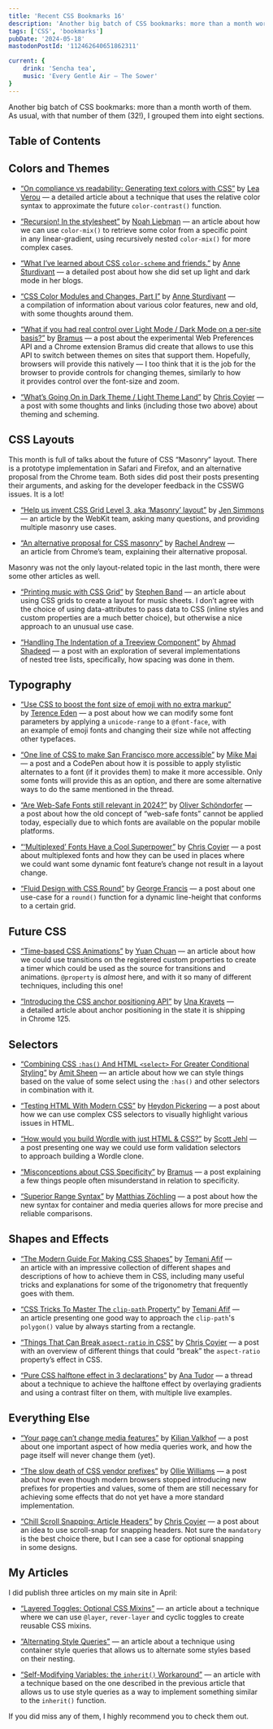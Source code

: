 ```yaml
---
title: 'Recent CSS Bookmarks 16'
description: 'Another big batch of CSS bookmarks: more than a month worth of them. As usual, with that number of them (32!), I grouped them into eight sections: Colors and Themes, CSS Layouts, Typography, Future CSS, Selectors, Shapes and Effects, Everything Else and My Articles.'
tags: ['CSS', 'bookmarks']
pubDate: '2024-05-18'
mastodonPostId: '112462640651862311'

current: {
    drink: 'Sencha tea',
    music: 'Every Gentle Air — The Sower'
}
---
```


Another big batch of CSS bookmarks: more than a month worth of them. As usual, with that number of them (32!), I grouped them into eight sections.

## Table of Contents

## Colors and Themes

- [“On compliance vs readability: Generating text colors with CSS”](https://lea.verou.me/blog/2024/contrast-color/) by [Lea Verou](https://lea.verou.me/) — a detailed article about a technique that uses the relative color syntax to approximate the future `color-contrast()` function.

- [“Recursion! In the stylesheet”](https://noahliebman.net/2024/04/recursion-in-the-stylesheet/) by [Noah Liebman](https://noahliebman.net/) — an article about how we can use `color-mix()` to retrieve some color from a specific point in any linear-gradient, using recursively nested `color-mix()` for more complex cases.

- [“What I’ve learned about CSS `color-scheme` and friends.”](https://weblog.anniegreens.lol/2024/04/what-ive-learned-about-css-color-scheme-and-system-color) by [Anne Sturdivant](https://anniegreens.lol/) — a detailed post about how she did set up light and dark mode in her blogs.

- [“CSS Color Modules and Changes, Part I”](https://weblog.anniegreens.lol/2024/05/css-color-modules-and-changes-part-i) by [Anne Sturdivant](https://anniegreens.lol/) — a compilation of information about various color features, new and old, with some thoughts around them.

- [“What if you had real control over Light Mode / Dark Mode on a per-site basis?”](https://www.bram.us/2024/04/13/what-if-you-had-real-control-over-light-mode-dark-mode-on-a-per-site-basis/) by [Bramus](https://www.bram.us/) — a post about the experimental Web Preferences API and a Chrome extension Bramus did create that allows to use this API to switch between themes on sites that support them. Hopefully, browsers will provide this natively — I too think that it is the job for the browser to provide controls for changing themes, similarly to how it provides control over the font-size and zoom.

- [“What’s Going On in Dark Theme / Light Theme Land”](https://frontendmasters.com/blog/dark-and-light/) by [Chris Coyier](https://chriscoyier.net/) — a post with some thoughts and links (including those two above) about theming and scheming.


## CSS Layouts

This month is full of talks about the future of CSS “Masonry” layout. There is a prototype implementation in Safari and Firefox, and an alternative proposal from the Chrome team. Both sides did post their posts presenting their arguments, and asking for the developer feedback in the CSSWG issues. It is a lot!

- [“Help us invent CSS Grid Level 3, aka ‘Masonry’ layout”](https://webkit.org/blog/15269/help-us-invent-masonry-layouts-for-css-grid-level-3/) by [Jen Simmons](https://jensimmons.com/) — an article by the WebKit team, asking many questions, and providing multiple masonry use cases.

- [“An alternative proposal for CSS masonry”](https://developer.chrome.com/blog/masonry) by [Rachel Andrew](https://rachelandrew.co.uk/) — an article from Chrome’s team, explaining their alternative proposal.

Masonry was not the only layout-related topic in the last month, there were some other articles as well.

- [“Printing music with CSS Grid”](https://cruncher.ch/blog/printing-music-with-css-grid/) by [Stephen Band](https://stephen.band/) — an article about using CSS grids to create a layout for music sheets. I don’t agree with the choice of using data-attributes to pass data to CSS (inline styles and custom properties are a much better choice), but otherwise a nice approach to an unusual use case.

- [“Handling The Indentation of a Treeview Component”](https://ishadeed.com/article/tree-view-css-indent/) by [Ahmad Shadeed](https://ishadeed.com/) — a post with an exploration of several implementations of nested tree lists, specifically, how spacing was done in them.


## Typography

- [“Use CSS to boost the font size of emoji with no extra markup”](https://shkspr.mobi/blog/2024/04/use-css-to-boost-the-font-size-of-emoji-with-no-extra-markup/) by [Terence Eden](https://shkspr.mobi/) — a post about how we can modify some font parameters by applying a `unicode-range` to a `@font-face`, with an example of emoji fonts and changing their size while not affecting other typefaces.

- [“One line of CSS to make San Francisco more accessible”](https://mastodon.social/@mikemai2awesome/112321479276047465) by [Mike Mai](https://mikemai.net/) — a post and a CodePen about how it is possible to apply stylistic alternates to a font (if it provides them) to make it more accessible. Only some fonts will provide this as an option, and there are some alternative ways to do the same mentioned in the thread.

- [“Are Web-Safe Fonts still relevant in 2024?”](https://pimpmytype.com/web-safe-fonts/) by [Oliver Schöndorfer](https://pimpmytype.com/) — a post about how the old concept of “web-safe fonts” cannot be applied today, especially due to which fonts are available on the popular mobile platforms.

- [“‘Multiplexed’ Fonts Have a Cool Superpower”](https://frontendmasters.com/blog/multiplexed-fonts-have-a-cool-superpower/) by [Chris Coyier](https://chriscoyier.net/) — a post about multiplexed fonts and how they can be used in places where we could want some dynamic font feature’s change not result in a layout change.

- [“Fluid Design with CSS Round”](https://georgefrancis.dev/writing/fluid-design-with-css-round/) by [George Francis](https://georgefrancis.dev/) — a post about one use-case for a `round()` function for a dynamic line-height that conforms to a certain grid.


## Future CSS

- [“Time-based CSS Animations”](https://yuanchuan.dev/time-based-css-animations) by [Yuan Chuan](https://yuanchuan.dev/) — an article about how we could use transitions on the registered custom properties to create a timer which could be used as the source for transitions and animations. `@property` is _almost_ here, and with it so many of different techniques, including this one!

- [“Introducing the CSS anchor positioning API”](https://developer.chrome.com/blog/anchor-positioning-api?hl=en) by [Una Kravets](https://una.im/) — a detailed article about anchor positioning in the state it is shipping in Chrome 125.


## Selectors

- [“Combining CSS `:has()` And HTML `<select>` For Greater Conditional Styling”](https://www.smashingmagazine.com/2024/05/combining-css-has-html-select-conditional-styling/) by [Amit Sheen](https://amitsh.com/) — an article about how we can style things based on the value of some select using the `:has()` and other selectors in combination with it.

- [“Testing HTML With Modern CSS”](https://heydonworks.com/article/testing-html-with-modern-css/) by [Heydon Pickering](https://heydonworks.com/) — a post about how we can use complex CSS selectors to visually highlight various issues in HTML.

- [“How would you build Wordle with just HTML & CSS?”](https://scottjehl.com/posts/wordleish/) by [Scott Jehl](https://scottjehl.com/) — a post presenting one way we could use form validation selectors to approach building a Wordle clone.

- [“Misconceptions about CSS Specificity”](https://www.bram.us/2024/05/05/misconceptions-about-css-specificity/) by [Bramus](https://www.bram.us/) — a post explaining a few things people often misunderstand in relation to specificity.

- [“Superior Range Syntax”](https://cssence.com/2024/superior-range-syntax/) by [Matthias Zöchling](https://cssence.com/) — a post about how the new syntax for container and media queries allows for more precise and reliable comparisons.


## Shapes and Effects

- [“The Modern Guide For Making CSS Shapes”](https://www.smashingmagazine.com/2024/05/modern-guide-making-css-shapes/) by [Temani Afif](https://css-articles.com/) — an article with an impressive collection of different shapes and descriptions of how to achieve them in CSS, including many useful tricks and explanations for some of the trigonometry that frequently goes with them.

- [“CSS Tricks To Master The `clip-path` Property”](https://verpex.com/blog/website-tips/css-tricks-to-master-the-clip-path-property) by [Temani Afif](https://css-articles.com/) — an article presenting one good way to approach the `clip-path`'s `polygon()` value by always starting from a rectangle.

- [“Things That Can Break `aspect-ratio` in CSS”](https://frontendmasters.com/blog/things-that-can-break-aspect-ratio-in-css/) by [Chris Coyier](https://chriscoyier.net/) — a post with an overview of different things that could “break” the `aspect-ratio` property’s effect in CSS.

- [“Pure CSS halftone effect in 3 declarations”](https://front-end.social/@anatudor@mastodon.social/112401133828751625) by [Ana Tudor](https://thebabydino.github.io/) — a thread about a technique to achieve the halftone effect by overlaying gradients and using a contrast filter on them, with multiple live examples.


## Everything Else

- [“Your page can’t change media features”](https://kilianvalkhof.com/2024/css-html/your-page-cant-change-media-features/) by [Kilian Valkhof](https://kilianvalkhof.com/) — a post about one important aspect of how media queries work, and how the page itself will never change them (yet).

- [“The slow death of CSS vendor prefixes”](https://fullystacked.net/prefix/) by [Ollie Williams](https://fullystacked.net/) — a post about how even though modern browsers stopped introducing new prefixes for properties and values, some of them are still necessary for achieving some effects that do not yet have a more standard implementation.

- [“Chill Scroll Snapping: Article Headers”](https://frontendmasters.com/blog/chill-scroll-snapping-article-headers/) by [Chris Coyier](https://chriscoyier.net/) — a post about an idea to use scroll-snap for snapping headers. Not sure the `mandatory` is the best choice there, but I can see a case for optional snapping in some designs.


## My Articles

I did publish three articles on my main site in April:

- [“Layered Toggles: Optional CSS Mixins”](https://kizu.dev/layered-toggles/) — an article about a technique where we can use `@layer`, `rever-layer` and cyclic toggles to create reusable CSS mixins.

- [“Alternating Style Queries”](https://kizu.dev/alternating-style-queries/) — an article about a technique using container style queries that allows us to alternate some styles based on their nesting.

- [“Self-Modifying Variables: the `inherit()` Workaround”](https://kizu.dev/self-modifying-variables/) — an article with a technique based on the one described in the previous article that allows us to use style queries as a way to implement something similar to the `inherit()` function.

If you did miss any of them, I highly recommend you to check them out.


